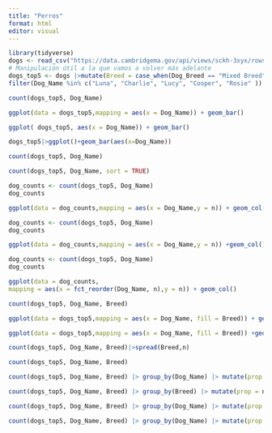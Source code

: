 ```yaml
---
title: "Perros"
format: html
editor: visual
---
```


```r
library(tidyverse)
dogs <- read_csv("https://data.cambridgema.gov/api/views/sckh-3xyx/rows.csv")
# Manipulación útil a la que vamos a volver más adelante
dogs_top5 <- dogs |>mutate(Breed = case_when(Dog_Breed == "Mixed Breed" ~ "Mixed",Dog_Breed != "Mixed Breed" ~ "Single")) |>
filter(Dog_Name %in% c("Luna", "Charlie", "Lucy", "Cooper", "Rosie" ))
```

```r
count(dogs_top5, Dog_Name)
```

```r
ggplot(data = dogs_top5,mapping = aes(x = Dog_Name)) + geom_bar()

```

```r
ggplot( dogs_top5, aes(x = Dog_Name)) + geom_bar()
```

```r
dogs_top5|>ggplot()+geom_bar(aes(x=Dog_Name))
```

```r
count(dogs_top5, Dog_Name)
```

```r
count(dogs_top5, Dog_Name, sort = TRUE)
```

```r
dog_counts <- count(dogs_top5, Dog_Name)
dog_counts

```

```r
ggplot(data = dog_counts,mapping = aes(x = Dog_Name,y = n)) + geom_col()

```

```r
dog_counts <- count(dogs_top5, Dog_Name)
dog_counts

```

```r
ggplot(data = dog_counts,mapping = aes(x = Dog_Name,y = n)) +geom_col()

```

```r
dog_counts <- count(dogs_top5, Dog_Name)
dog_counts
```

```r
ggplot(data = dog_counts,
mapping = aes(x = fct_reorder(Dog_Name, n),y = n)) + geom_col()
```

```r
count(dogs_top5, Dog_Name, Breed)

```

```r
ggplot(data = dogs_top5,mapping = aes(x = Dog_Name, fill = Breed)) + geom_bar(position = "dodge")

```

```r
ggplot(data = dogs_top5,mapping = aes(x = Dog_Name, fill = Breed)) +geom_bar(position = "fill")
```

```r
count(dogs_top5, Dog_Name, Breed)|>spread(Breed,n)
```

```r
count(dogs_top5, Dog_Name, Breed)

```

```r
count(dogs_top5, Dog_Name, Breed) |> group_by(Dog_Name) |> mutate(prop = n/sum(n))

```

```r
count(dogs_top5, Dog_Name, Breed) |> group_by(Breed) |> mutate(prop = n/sum(n))

```

```r
count(dogs_top5, Dog_Name, Breed) |> group_by(Dog_Name) |> mutate(prop = n/sum(n))|>arrange(Breed)

```

```r
count(dogs_top5, Dog_Name, Breed) |> group_by(Dog_Name) |> mutate(prop = n/sum(n))|>arrange(Breed,-prop)
```

